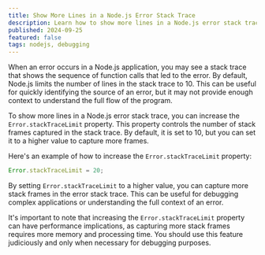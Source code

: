 ```yaml
---
title: Show More Lines in a Node.js Error Stack Trace
description: Learn how to show more lines in a Node.js error stack trace by setting the `Error.stackTraceLimit` property. This can be useful for debugging and understanding the context of an error.
published: 2024-09-25
featured: false
tags: nodejs, debugging
---
```


When an error occurs in a Node.js application, you may see a stack trace that shows the sequence of function calls that led to the error. By default, Node.js limits the number of lines in the stack trace to 10. This can be useful for quickly identifying the source of an error, but it may not provide enough context to understand the full flow of the program.

To show more lines in a Node.js error stack trace, you can increase the `Error.stackTraceLimit` property. This property controls the number of stack frames captured in the stack trace. By default, it is set to 10, but you can set it to a higher value to capture more frames.

Here's an example of how to increase the `Error.stackTraceLimit` property:

```javascript
Error.stackTraceLimit = 20;
```

By setting `Error.stackTraceLimit` to a higher value, you can capture more stack frames in the error stack trace. This can be useful for debugging complex applications or understanding the full context of an error.

It's important to note that increasing the `Error.stackTraceLimit` property can have performance implications, as capturing more stack frames requires more memory and processing time. You should use this feature judiciously and only when necessary for debugging purposes.


